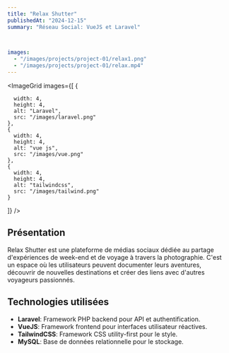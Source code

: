 ```yaml
---
title: "Relax Shutter"
publishedAt: "2024-12-15"
summary: "Réseau Social: VueJS et Laravel"

 

images:
  - "/images/projects/project-01/relax1.png"  
  - "/images/projects/project-01/relax.mp4"  
---
```


<ImageGrid 
  images={[
    {
      
      width: 4,
      height: 4,
      alt: "Laravel",
      src: "/images/laravel.png"
    },
    {
      width: 4,
      height: 4,
      alt: "vue js",
      src: "/images/vue.png"
    },
    {
      width: 4,
      height: 4,
      alt: "tailwindcss",
      src: "/images/tailwind.png"
    }
  ]}
/>

## Présentation
Relax Shutter est une plateforme de médias sociaux dédiée au partage d'expériences de week-end et de voyage à travers la photographie. C'est un espace où les utilisateurs peuvent documenter leurs aventures, découvrir de nouvelles destinations et créer des liens avec d'autres voyageurs passionnés.


## Technologies utilisées

- **Laravel**:  Framework PHP backend pour API et authentification.
- **VueJS**:  Framework frontend pour interfaces utilisateur réactives.
- **TailwindCSS**: Framework CSS utility-first pour le style.
- **MySQL**: Base de données relationnelle pour le stockage.


